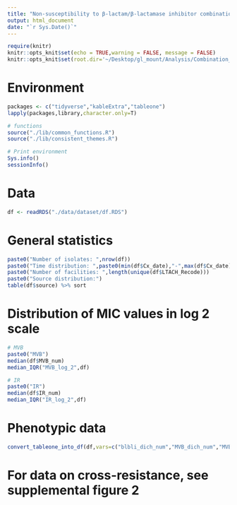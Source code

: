 ```yaml
---
title: "Non-susceptibility to β-lactam/β-lactamase inhibitor combinations was detected before their clinical deployment"
output: html_document
date: "`r Sys.Date()`"
---
```


```r
require(knitr)
knitr::opts_knit$set(echo = TRUE,warning = FALSE, message = FALSE)  
knitr::opts_knit$set(root.dir='~/Desktop/gl_mount/Analysis/Combination_resistance/pre-intro-blbli-resistance-ms/') 
```

# Environment
```r
packages <- c("tidyverse","kableExtra","tableone")
lapply(packages,library,character.only=T)

# functions
source("./lib/common_functions.R")  
source("./lib/consistent_themes.R")  

# Print environment
Sys.info()
sessionInfo()
``` 

# Data
```r
df <- readRDS("./data/dataset/df.RDS")
```

# General statistics
```r
paste0("Number of isolates: ",nrow(df))
paste0("Time distribution: ",paste0(min(df$Cx_date),"-",max(df$Cx_date)))
paste0("Number of facilities: ",length(unique(df$LTACH_Recode)))
paste0("Source distribution:")
table(df$source) %>% sort
```

# Distribution of MIC values in log 2 scale
```r
# MVB
paste0("MVB")
median(df$MVB_num)
median_IQR("MVB_log_2",df) 

# IR
paste0("IR")
median(df$IR_num)
median_IQR("IR_log_2",df)
```

# Phenotypic data
```r
convert_tableone_into_df(df,vars=c("blbli_dich_num","MVB_dich_num","MVB_cat","IR_dich_num","IR_cat"),factorVars = c("blbli_dich_num","MVB_dich_num","MVB_cat","IR_dich_num","IR_cat")) %>% favorite_kable
```

# For data on cross-resistance, see supplemental figure 2